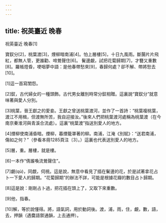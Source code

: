```yaml
---
---
---
```

title: 祝英臺近 晚春
---




祝英臺近 晚春[1]

寶釵分[2]，桃葉渡[3]，煙柳暗南浦[4]。怕上層樓[5]，十日九風雨。斷腸片片飛紅，都無人管，更誰勸、啼鶯聲住[6]。 鬢邊覰，試把花蔔歸期[7]，才簪又重數[8]。羅帳燈昏，哽咽夢中語：是他春帶愁來[9]，春歸何處？卻不解、帶將愁去[10]。

[1]這一首寫閨怨。

[2]釵，古代婦女的一種頭飾。古代男女離別時常分釵相贈。這裏說“寶釵分”就意味著與愛人分別。

[3]桃葉，晉王獻之的愛妾。王獻之曾送桃葉渡河，並作了一首詩：“桃葉複桃葉，渡江不用楫，但渡無所苦，我自迎接汝。”後來人們把桃葉渡河處稱為桃葉渡（在今南京秦淮河與青溪合流處）。這裏“桃葉渡”指送別愛人的地方。

[4]煙柳使南浦昏暗。煙柳，暮煙籠罩著的柳。南浦，江淹《別賦》：“送君南浦，傷如之何？”（參看本冊1285頁注〔3〕。）這裏也代表送別愛人的地方。

[5]層，重。層樓，就是樓。

[6]一本作“倩誰喚流鶯聲住”。

[7]覰(qù)，同覷，伺視。這是說，無意中看見了插在鬢邊的花，於是試著拿花占卜一下愛人的歸期。“花蔔歸期”的辦法不詳，可能是根據花瓣的數目占卜歸期。

[8]這是說：剛剛占卜過，把花插在頭上了，又取下來重數。

[9]他，指春。

[10]解，等於說懂得。將，語氣詞，用於動詞後。渡，浦，雨，住，覰，數，語，去，押韻（遇麌語禦通韻，上去通押）。
